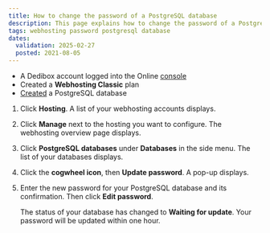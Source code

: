 ```yaml
---
title: How to change the password of a PostgreSQL database
description: This page explains how to change the password of a PostgreSQL database
tags: webhosting password postgresql database
dates:
  validation: 2025-02-27
  posted: 2021-08-05
---
```



<WebhostingOnline />

<Requirements />

- A Dedibox account logged into the Online [console](https://console.online.net)
- Created a **Webhosting Classic** plan
- [Created](/classic-hosting/how-to/create-postgresql-database/) a PostgreSQL database

1. Click **Hosting**. A list of your webhosting accounts displays.
2. Click **Manage** next to the hosting you want to configure. The webhosting overview page displays.
3. Click **PostgreSQL databases** under **Databases** in the side menu. The list of your databases displays.
4. Click the **cogwheel icon**, then **Update password**. A pop-up displays.
5. Enter the new password for your PostgreSQL database and its confirmation. Then click **Edit password**.

    The status of your database has changed to **Waiting for update**. Your password will be updated within one hour.


